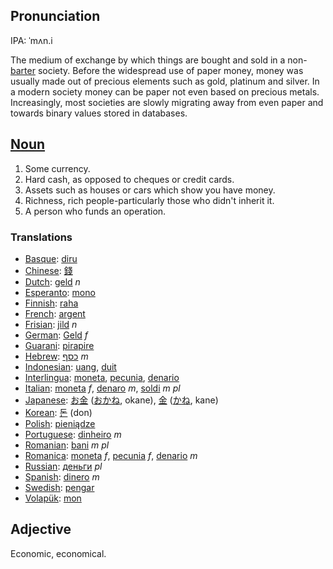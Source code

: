 ==Pronunciation==
IPA: ˈmʌn.i

The medium of exchange by which things are bought and sold in a non-[[barter]] society. Before the widespread use of paper money, money was usually made out of precious elements such as gold, platinum and silver. In a modern society money can be paper not even based on precious metals. Increasingly, most societies are slowly migrating away from even paper and towards binary values stored in databases.

==[[Noun]]==

#Some currency.
#Hard cash, as opposed to cheques or credit cards.
#Assets such as houses or cars which show you have money.
#Richness, rich people-particularly those who didn't inherit it.
#A person who funds an operation.

===Translations===

*[[Basque]]: [[diru]]
*[[Chinese]]: [[錢]]
*[[Dutch]]: [[geld]] ''n''
*[[Esperanto]]: [[mono]]
*[[Finnish]]: [[raha]]
*[[French]]: [[argent]]
*[[Frisian]]: [[jild]] ''n''
*[[German]]: [[Geld]] ''f''
*[[Guarani]]: [[pirapire]]
*[[Hebrew]]: [[כסף]] ''m''
*[[Indonesian]]: [[uang]], [[duit]]
*[[Interlingua]]: [[moneta]], [[pecunia]], [[denario]]
*[[Italian]]: [[moneta]] ''f'', [[denaro]] ''m'', [[soldi]] ''m pl''
*[[Japanese]]: [[お金]] ([[おかね]], okane), [[金]] ([[かね]], kane)
*[[Korean]]: [[돈]] (don)
*[[Polish]]: [[pieniądze]]
*[[Portuguese]]: [[dinheiro]] ''m''
*[[Romanian]]: [[bani]] ''m'' ''pl''
*[[Romanica]]: [[moneta]] ''f'', [[pecunia]] ''f'', [[denario]] ''m''
*[[Russian]]: [[деньги]] ''pl''
*[[Spanish]]: [[dinero]] ''m''
*[[Swedish]]: [[pengar]]
*[[Volapük]]: [[mon]]

==Adjective==

Economic, economical.